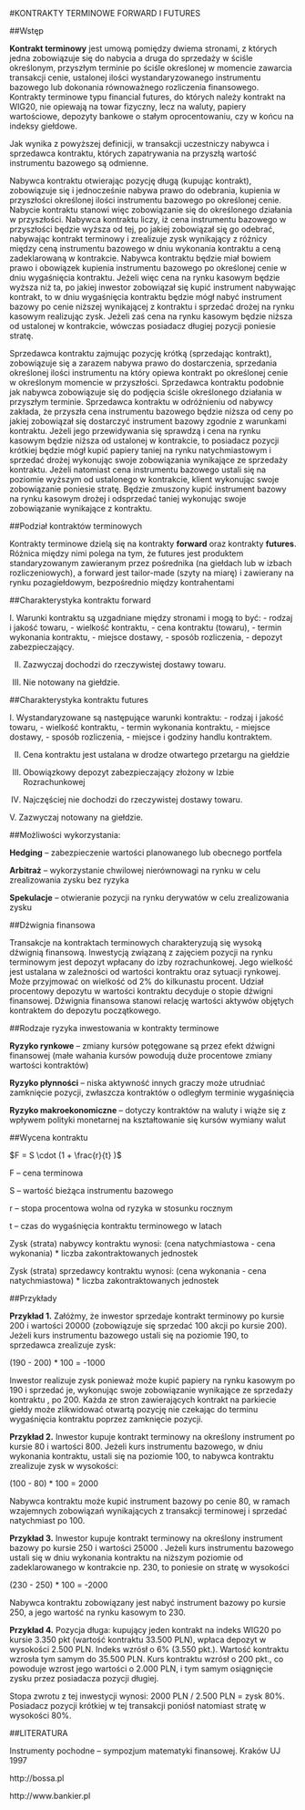 #KONTRAKTY TERMINOWE FORWARD I FUTURES



##Wstęp




**Kontrakt terminowy** jest umową pomiędzy dwiema stronami, z których jedna zobowiązuje się do nabycia a druga do sprzedaży w ściśle określonym, przyszłym terminie po ściśle określonej w momencie zawarcia transakcji cenie, ustalonej ilości wystandaryzowanego instrumentu bazowego lub dokonania równoważnego rozliczenia finansowego. Kontrakty terminowe typu financial futures, do których należy kontrakt na WIG20, nie opiewają na towar fizyczny, lecz na waluty, papiery wartościowe, depozyty bankowe o stałym oprocentowaniu, czy w końcu na indeksy giełdowe.


Jak wynika z powyższej definicji, w transakcji uczestniczy nabywca i sprzedawca kontraktu, których zapatrywania na przyszłą wartość instrumentu bazowego są odmienne.

Nabywca kontraktu otwierając pozycję długą (kupując kontrakt), zobowiązuje się i jednocześnie nabywa prawo do odebrania, kupienia w przyszłości określonej ilości instrumentu bazowego po określonej cenie. Nabycie kontraktu stanowi więc zobowiązanie się do określonego działania w przyszłości. Nabywca kontraktu liczy, iż cena instrumentu bazowego w przyszłości będzie wyższa od tej, po jakiej zobowiązał się go odebrać, nabywając kontrakt terminowy i zrealizuje zysk wynikający z różnicy między ceną instrumentu bazowego w dniu wykonania kontraktu a ceną zadeklarowaną w kontrakcie. Nabywca kontraktu będzie miał bowiem prawo i obowiązek kupienia instrumentu bazowego po określonej cenie w dniu wygaśnięcia kontraktu. Jeżeli więc cena na rynku kasowym będzie wyższa niż ta, po jakiej inwestor zobowiązał się kupić instrument nabywając kontrakt, to w dniu wygaśnięcia kontraktu będzie mógł nabyć instrument bazowy po cenie niższej wynikającej z kontraktu i sprzedać drożej na rynku kasowym realizując zysk. Jeżeli zaś cena na rynku kasowym będzie niższa od ustalonej w kontrakcie, wówczas posiadacz długiej pozycji poniesie stratę.

Sprzedawca kontraktu zajmując pozycję krótką (sprzedając kontrakt), zobowiązuje się a zarazem nabywa prawo do dostarczenia, sprzedania określonej ilości instrumentu na który opiewa kontrakt po określonej cenie w określonym momencie w przyszłości. Sprzedawca kontraktu podobnie jak nabywca zobowiązuje się do podjęcia ściśle określonego działania w przyszłym terminie. Sprzedawca kontraktu w odróżnieniu od nabywcy zakłada, że przyszła cena instrumentu bazowego będzie niższa od ceny po jakiej zobowiązał się dostarczyć instrument bazowy zgodnie z warunkami kontraktu. Jeżeli jego przewidywania się sprawdzą i cena na rynku kasowym będzie niższa od ustalonej w kontrakcie, to posiadacz pozycji krótkiej będzie mógł kupić papiery taniej na rynku natychmiastowym i sprzedać drożej wykonując swoje zobowiązania wynikające ze sprzedaży kontraktu. Jeżeli natomiast cena instrumentu bazowego ustali się na poziomie wyższym od ustalonego w kontrakcie, klient wykonując swoje zobowiązanie poniesie stratę. Będzie zmuszony kupić instrument bazowy na rynku kasowym drożej i odsprzedać taniej wykonując swoje zobowiązanie wynikające z kontraktu. 


##Podział kontraktów terminowych
 
 
 
  
Kontrakty terminowe dzielą się na kontrakty **forward** oraz kontrakty **futures**. Różnica między nimi polega na tym, że futures jest produktem standaryzowanym zawieranym przez pośrednika (na giełdach lub w izbach rozliczeniowych), a forward jest tailor-made (szyty na miarę) i zawierany na rynku pozagiełdowym, bezpośrednio między kontrahentami



##Charakterystyka kontraktu forward



I. Warunki kontraktu są uzgadniane między stronami i mogą to być:
- rodzaj i jakość towaru,
- wielkość kontraktu,
- cena kontraktu (towaru),
- termin wykonania kontraktu,
- miejsce dostawy,
- sposób rozliczenia,
- depozyt zabezpieczający.

II. Zazwyczaj dochodzi do rzeczywistej dostawy towaru.

III. Nie notowany na giełdzie.



##Charakterystyka kontraktu futures



I. Wystandaryzowane są następujące warunki kontraktu:
- rodzaj i jakość towaru,
- wielkość kontraktu,
- termin wykonania kontraktu,
- miejsce dostawy,
- sposób rozliczenia,
- miejsce i godziny handlu kontraktem.

II. Cena kontraktu jest ustalana w drodze otwartego przetargu na giełdzie

III. Obowiązkowy depozyt zabezpieczający złożony w Izbie Rozrachunkowej

IV. Najczęściej nie dochodzi do rzeczywistej dostawy towaru.

V. Zazwyczaj notowany na giełdzie.



##Możliwości wykorzystania:



**Hedging** – zabezpieczenie wartości planowanego lub obecnego portfela

**Arbitraż** – wykorzystanie chwilowej nierównowagi na rynku w celu zrealizowania zysku bez ryzyka

**Spekulacje** – otwieranie pozycji na rynku derywatów w celu zrealizowania zysku

	
	
##Dźwignia finansowa



Transakcje na kontraktach terminowych charakteryzują się wysoką dźwignią finansową. Inwestycją związaną z zajęciem pozycji na rynku terminowym jest depozyt wpłacany do izby rozrachunkowej. Jego wielkość jest ustalana w zależności od wartości kontraktu oraz sytuacji rynkowej. Może przyjmować on wielkość od 2% do kilkunastu procent. Udział procentowy depozytu w wartości kontraktu decyduje o stopie dźwigni finansowej. Dźwignia finansowa stanowi relację wartości aktywów objętych kontraktem do depozytu początkowego.



##Rodzaje ryzyka inwestowania w kontrakty terminowe


**Ryzyko rynkowe** – zmiany kursów potęgowane są przez efekt dźwigni finansowej (małe wahania kursów powodują duże procentowe zmiany wartości kontraktów)

**Ryzyko płynności** – niska aktywność innych graczy może utrudniać zamknięcie pozycji, zwłaszcza kontraktów o odległym terminie wygaśnięcia

**Ryzyko makroekonomiczne** – dotyczy kontraktów na waluty i wiąże się z wpływem polityki monetarnej na kształtowanie się kursów wymiany walut



##Wycena kontraktu 


$F = S \cdot (1 +  \frac{r}{t} )$


F – cena terminowa

S – wartość bieżąca instrumentu bazowego 

r – stopa procentowa wolna od ryzyka w stosunku rocznym 

t – czas do wygaśnięcia kontraktu terminowego w latach 


Zysk (strata) nabywcy kontraktu wynosi: 
(cena natychmiastowa - cena wykonania) * liczba zakontraktowanych jednostek

Zysk (strata) sprzedawcy kontraktu wynosi: 
(cena wykonania - cena natychmiastowa) * liczba zakontraktowanych jednostek



##Przykłady


**Przykład 1.**  Załóżmy, że inwestor sprzedaje kontrakt terminowy po kursie 200 i wartości 20000 (zobowiązuje się sprzedać 100 akcji po kursie 200).
Jeżeli kurs instrumentu bazowego ustali się na poziomie 190, to sprzedawca zrealizuje zysk:

(190 - 200) * 100 = -1000

Inwestor realizuje zysk ponieważ może kupić papiery na rynku kasowym po 190 i sprzedać je, wykonując swoje zobowiązanie wynikające ze sprzedaży kontraktu , po 200.
Każda ze stron zawierających kontrakt na parkiecie giełdy może zlikwidować otwartą pozycję nie czekając do terminu wygaśnięcia kontraktu poprzez zamknięcie pozycji. 





**Przykład 2.**  Inwestor kupuje kontrakt terminowy na określony instrument po kursie 80 i wartości 800.
Jeżeli kurs instrumentu bazowego, w dniu wykonania kontraktu, ustali się na poziomie 100, to nabywca kontraktu zrealizuje zysk w wysokości:

(100 - 80) * 100 = 2000

Nabywca kontraktu może kupić instrument bazowy po cenie 80, w ramach wzajemnych zobowiązań wynikających z transakcji terminowej i sprzedać natychmiast po 100.




**Przykład 3.**  Inwestor kupuje kontrakt terminowy na określony instrument bazowy po kursie 250 i wartości 25000 . 
Jeżeli kurs instrumentu bazowego ustali się w dniu wykonania kontraktu na niższym poziomie od zadeklarowanego w kontrakcie np. 230, to poniesie on stratę w wysokości

(230 - 250) * 100 = -2000

Nabywca kontraktu zobowiązany jest nabyć instrument bazowy po kursie 250, a jego wartość na rynku kasowym to 230.



**Przykład 4.**  Pozycja długa: kupujący jeden kontrakt na indeks WIG20 po kursie 3.350 pkt (wartość kontraktu 33.500 PLN), wpłaca depozyt w wysokości 2.500 PLN. 
Indeks wzrósł o 6% (3.550 pkt.). Wartość kontraktu wzrosła tym samym do 35.500 PLN. Kurs kontraktu wzrósł o 200 pkt., co powoduje wzrost jego wartości o 2.000 PLN, i tym samym osiągnięcie zysku przez posiadacza pozycji długiej. 

Stopa zwrotu z tej inwestycji wynosi: 2000 PLN / 2.500 PLN = zysk 80%. 
Posiadacz pozycji krótkiej w tej transakcji poniósł natomiast stratę w wysokości 80%.



##LITERATURA




Instrumenty pochodne – sympozjum matematyki finansowej.  Kraków UJ 1997

http://bossa.pl 

http://www.bankier.pl 
